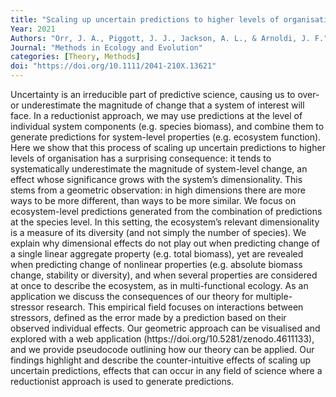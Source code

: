```yaml
---
title: "Scaling up uncertain predictions to higher levels of organisation tends to underestimate change"
Year: 2021
Authors: "Orr, J. A., Piggott, J. J., Jackson, A. L., & Arnoldi, J. F."
Journal: "Methods in Ecology and Evolution"
categories: [Theory, Methods]
doi: "https://doi.org/10.1111/2041-210X.13621"
---
```


Uncertainty is an irreducible part of predictive science, causing us to over- or underestimate the magnitude of change that a system of interest will face. In a reductionist approach, we may use predictions at the level of individual system components (e.g. species biomass), and combine them to generate predictions for system-level properties (e.g. ecosystem function). Here we show that this process of scaling up uncertain predictions to higher levels of organisation has a surprising consequence: it tends to systematically underestimate the magnitude of system-level change, an effect whose significance grows with the system's dimensionality. This stems from a geometric observation: in high dimensions there are more ways to be more different, than ways to be more similar. We focus on ecosystem-level predictions generated from the combination of predictions at the species level. In this setting, the ecosystem's relevant dimensionality is a measure of its diversity (and not simply the number of species). We explain why dimensional effects do not play out when predicting change of a single linear aggregate property (e.g. total biomass), yet are revealed when predicting change of nonlinear properties (e.g. absolute biomass change, stability or diversity), and when several properties are considered at once to describe the ecosystem, as in multi-functional ecology. As an application we discuss the consequences of our theory for multiple-stressor research. This empirical field focuses on interactions between stressors, defined as the error made by a prediction based on their observed individual effects. Our geometric approach can be visualised and explored with a web application (https://doi.org/10.5281/zenodo.4611133), and we provide pseudocode outlining how our theory can be applied. Our findings highlight and describe the counter-intuitive effects of scaling up uncertain predictions, effects that can occur in any field of science where a reductionist approach is used to generate predictions.
